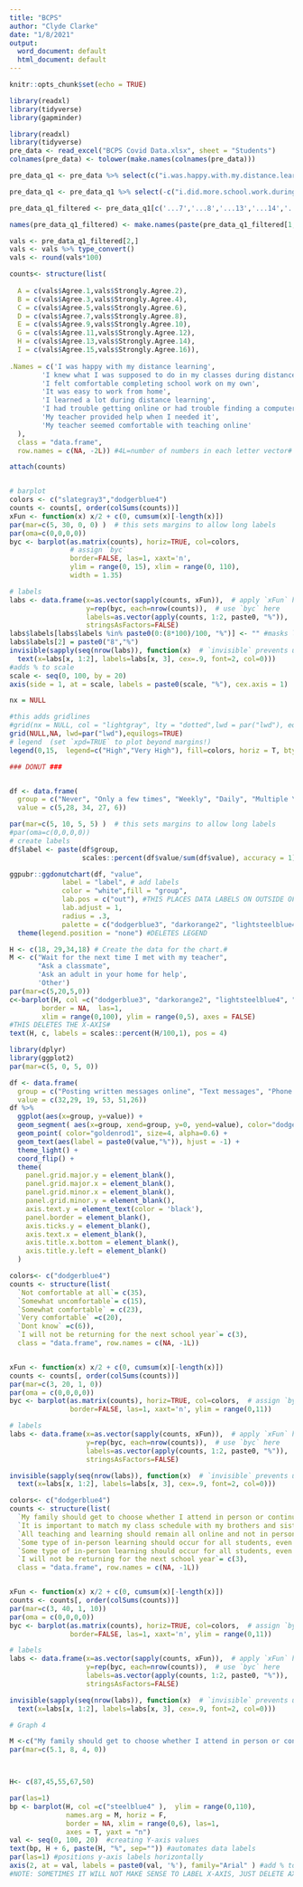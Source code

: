 ```yaml
---
title: "BCPS"
author: "Clyde Clarke"
date: "1/8/2021"
output:
  word_document: default
  html_document: default
---
```


```r
knitr::opts_chunk$set(echo = TRUE)
```


```r
library(readxl)
library(tidyverse)
library(gapminder)
```

```r
library(readxl)
library(tidyverse)
pre_data <- read_excel("BCPS Covid Data.xlsx", sheet = "Students")
colnames(pre_data) <- tolower(make.names(colnames(pre_data)))
```

```r
pre_data_q1 <- pre_data %>% select(c("i.was.happy.with.my.distance.learning.":'...58'))

pre_data_q1 <- pre_data_q1 %>% select(-c("i.did.more.school.work.during.distance.learning.than.i.did.in.my.normal.classroom.":'...22'))

pre_data_q1_filtered <- pre_data_q1[c('...7','...8','...13','...14','...25','...26','...31','...32','...37','...38','...43','...44','...49','...50','...55','...56')]

names(pre_data_q1_filtered) <- make.names(paste(pre_data_q1_filtered[1,],c("1":"16")))


```


```r
vals <- pre_data_q1_filtered[2,] 
vals <- vals %>% type_convert()
vals <- round(vals*100)

counts<- structure(list(
  
  A = c(vals$Agree.1,vals$Strongly.Agree.2), 
  B = c(vals$Agree.3,vals$Strongly.Agree.4),
  C = c(vals$Agree.5,vals$Strongly.Agree.6),
  D = c(vals$Agree.7,vals$Strongly.Agree.8), 
  E = c(vals$Agree.9,vals$Strongly.Agree.10),
  G = c(vals$Agree.11,vals$Strongly.Agree.12),
  H = c(vals$Agree.13,vals$Strongly.Agree.14),
  I = c(vals$Agree.15,vals$Strongly.Agree.16)),
  
.Names = c('I was happy with my distance learning',
        'I knew what I was supposed to do in my classes during distance learning',
        'I felt comfortable completing school work on my own',
        'It was easy to work from home',
        'I learned a lot during distance learning',
        'I had trouble getting online or had trouble finding a computer to use for lessons.',
        'My teacher provided help when I needed it',
        'My teacher seemed comfortable with teaching online'
  ), 
  class = "data.frame", 
  row.names = c(NA, -2L)) #4L=number of numbers in each letter vector#

attach(counts)


# barplot
colors <- c("slategray3","dodgerblue4")
counts <- counts[, order(colSums(counts))]
xFun <- function(x) x/2 + c(0, cumsum(x)[-length(x)])
par(mar=c(5, 30, 0, 0) )  # this sets margins to allow long labels
par(oma=c(0,0,0,0))
byc <- barplot(as.matrix(counts), horiz=TRUE, col=colors,
               # assign `byc`
               border=FALSE, las=1, xaxt='n',
               ylim = range(0, 15), xlim = range(0, 110),
               width = 1.35)

# labels
labs <- data.frame(x=as.vector(sapply(counts, xFun)),  # apply `xFun` here 
                   y=rep(byc, each=nrow(counts)),  # use `byc` here
                   labels=as.vector(apply(counts, 1:2, paste0, "%")), 
                   stringsAsFactors=FALSE)
labs$labels[labs$labels %in% paste0(0:(8*100)/100, "%")] <- "" #masks labels <8
labs$labels[2] = paste0("8","%")
invisible(sapply(seq(nrow(labs)), function(x)  # `invisible` prevents unneeded console output
  text(x=labs[x, 1:2], labels=labs[x, 3], cex=.9, font=2, col=0)))
#adds % to scale
scale <- seq(0, 100, by = 20)
axis(side = 1, at = scale, labels = paste0(scale, "%"), cex.axis = 1)

nx = NULL

#this adds gridlines
#grid(nx = NULL, col = "lightgray", lty = "dotted",lwd = par("lwd"), equilogs = FALSE)
grid(NULL,NA, lwd=par("lwd"),equilogs=TRUE)
# legend  (set `xpd=TRUE` to plot beyond margins!)
legend(0,15,  legend=c("High","Very High"), fill=colors, horiz = T, bty='n', xpd=T) #xpd lets you go outside margin
```



```r
### DONUT ###


df <- data.frame(
  group = c("Never", "Only a few times", "Weekly", "Daily", "Multiple \n times per day"),
  value = c(5,28, 34, 27, 6))

par(mar=c(5, 10, 5, 5) )  # this sets margins to allow long labels
#par(oma=c(0,0,0,0))
# create labels
df$label <- paste(df$group,
                  scales::percent(df$value/sum(df$value), accuracy = 1), sep = "\n")

ggpubr::ggdonutchart(df, "value",
             label = "label", # add labels
             color = "white",fill = "group",
             lab.pos = c("out"), #THIS PLACES DATA LABELS ON OUTSIDE OF DONUT
             lab.adjust = 1,
             radius = .3,
             palette = c("dodgerblue3", "darkorange2", "lightsteelblue4", "goldenrod1", "dodgerblue4")) +
  theme(legend.position = "none") #DELETES LEGEND
```


```r
H <- c(18, 29,34,18) # Create the data for the chart.#
M <- c("Wait for the next time I met with my teacher", 
       "Ask a classmate",
       'Ask an adult in your home for help',
       'Other')
par(mar=c(5,20,5,0))
c<-barplot(H, col =c("dodgerblue3", "darkorange2", "lightsteelblue4", "goldenrod1"), names.arg = M, horiz = TRUE, 
        border = NA,  las=1, 
        xlim = range(0,100), ylim = range(0,5), axes = FALSE) 
#THIS DELETES THE X-AXIS#
text(H, c, labels = scales::percent(H/100,1), pos = 4)
```


```r
library(dplyr)
library(ggplot2)
par(mar=c(5, 0, 5, 0))

df <- data.frame(
  group = c("Posting written messages online", "Text messages", "Phone calls", "Online learning system", "Online video chat","Blackboard Collaborate"),
  value = c(32,29, 19, 53, 51,26))
df %>%
  ggplot(aes(x=group, y=value)) +
  geom_segment( aes(x=group, xend=group, y=0, yend=value), color="dodgerblue4") +
  geom_point( color="goldenrod1", size=4, alpha=0.6) +
  geom_text(aes(label = paste0(value,"%")), hjust = -1) + 
  theme_light() +
  coord_flip() +
  theme(
    panel.grid.major.y = element_blank(),
    panel.grid.major.x = element_blank(),
    panel.grid.minor.x = element_blank(),
    panel.grid.minor.y = element_blank(),
    axis.text.y = element_text(color = 'black'),
    panel.border = element_blank(),
    axis.ticks.y = element_blank(),
    axis.text.x = element_blank(),
    axis.title.x.bottom = element_blank(),
    axis.title.y.left = element_blank()
  )
```


```r
colors<- c("dodgerblue4")
counts <- structure(list(
  `Not comfortable at all`= c(35), 
  `Somewhat uncomfortable`= c(15), 
  `Somewhat comfortable` = c(23), 
  `Very comfortable` =c(20), 
  `Dont know` =c(6)),
  `I will not be returning for the next school year`= c(3),
  class = "data.frame", row.names = c(NA, -1L))


xFun <- function(x) x/2 + c(0, cumsum(x)[-length(x)])
counts <- counts[, order(colSums(counts))]
par(mar=c(3, 20, 1, 0))
par(oma = c(0,0,0,0))
byc <- barplot(as.matrix(counts), horiz=TRUE, col=colors,  # assign `byc`
               border=FALSE, las=1, xaxt='n', ylim = range(0,11))

# labels
labs <- data.frame(x=as.vector(sapply(counts, xFun)),  # apply `xFun` here 
                   y=rep(byc, each=nrow(counts)),  # use `byc` here
                   labels=as.vector(apply(counts, 1:2, paste0, "%")), 
                   stringsAsFactors=FALSE)

invisible(sapply(seq(nrow(labs)), function(x)  # `invisible` prevents unneeded console output
  text(x=labs[x, 1:2], labels=labs[x, 3], cex=.9, font=2, col=0)))

```

```r
colors<- c("dodgerblue4")
counts <- structure(list(
  `My family should get to choose whether I attend in person or continue distance learning.`= c(87), 
  `It is important to match my class schedule with my brothers and sisters.`= c(45), 
  `All teaching and learning should remain all online and not in person.` = c(55), 
  `Some type of in-person learning should occur for all students, even if its only once in a while.` =c(67), 
  `Some type of in-person learning should occur for all students, even if it's only once in a while.` =c(50)),
  `I will not be returning for the next school year`= c(3),
  class = "data.frame", row.names = c(NA, -1L))


xFun <- function(x) x/2 + c(0, cumsum(x)[-length(x)])
counts <- counts[, order(colSums(counts))]
par(mar=c(3, 40, 1, 10))
par(oma = c(0,0,0,0))
byc <- barplot(as.matrix(counts), horiz=TRUE, col=colors,  # assign `byc`
               border=FALSE, las=1, xaxt='n', ylim = range(0,11))

# labels
labs <- data.frame(x=as.vector(sapply(counts, xFun)),  # apply `xFun` here 
                   y=rep(byc, each=nrow(counts)),  # use `byc` here
                   labels=as.vector(apply(counts, 1:2, paste0, "%")), 
                   stringsAsFactors=FALSE)

invisible(sapply(seq(nrow(labs)), function(x)  # `invisible` prevents unneeded console output
  text(x=labs[x, 1:2], labels=labs[x, 3], cex=.9, font=2, col=0)))
```


```r
# Graph 4

M <-c("My family should get to choose whether I attend in person or continue distance learning","It is important to match my class schedule with my brothers and           sisters","All teaching and learning should remain all online and not in person`,    `Some type of in-person learning should occur for all students even if its only once in a while", "Some type of in-person learning should occur for all students even if its only once in a while","I will not be returning for the next school year")
par(mar=c(5.1, 8, 4, 0))



H<- c(87,45,55,67,50)

par(las=1)
bp <- barplot(H, col =c("steelblue4" ),  ylim = range(0,110),
              names.arg = M, horiz = F,
              border = NA, xlim = range(0,6), las=1,
              axes = T, yaxt = "n")
val <- seq(0, 100, 20)  #creating Y-axis values
text(bp, H + 6, paste(H, "%", sep="")) #automates data labels
par(las=1) #positions y-axis labels horizontally
axis(2, at = val, labels = paste0(val, '%'), family="Arial" ) #add % to Y-axis
#NOTE: SOMETIMES IT WILL NOT MAKE SENSE TO LABEL X-AXIS, JUST DELETE AXIS LABEL IN THOSE INSTANCES
```
